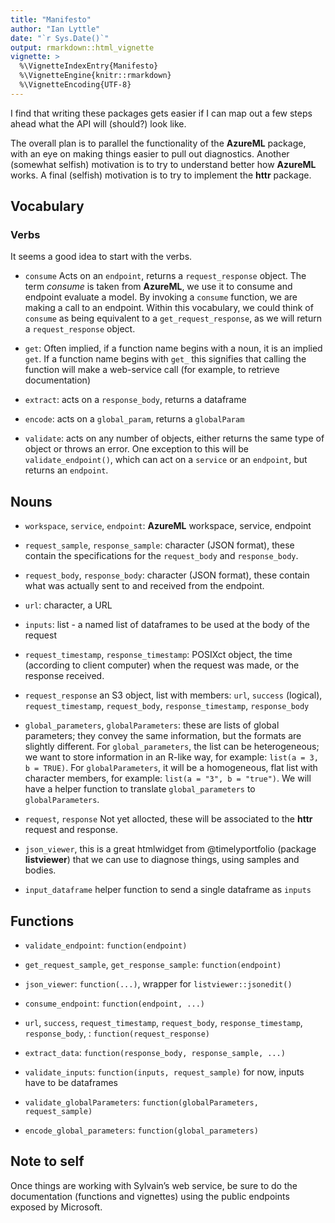 ```yaml
---
title: "Manifesto"
author: "Ian Lyttle"
date: "`r Sys.Date()`"
output: rmarkdown::html_vignette
vignette: >
  %\VignetteIndexEntry{Manifesto}
  %\VignetteEngine{knitr::rmarkdown}
  %\VignetteEncoding{UTF-8}
---
```


I find that writing these packages gets easier if I can map out a few steps ahead what the API will (should?) look like.

The overall plan is to parallel the functionality of the **AzureML** package, with an eye on making things easier to pull out diagnostics. Another (somewhat selfish) motivation is to try to understand better how **AzureML** works. A final (selfish) motivation is to try to implement the **httr** package.

## Vocabulary

### Verbs

It seems a good idea to start with the verbs.

- `consume` Acts on an `endpoint`, returns a `request_response` object. The term *consume* is taken from **AzureML**, we use it to consume and endpoint evaluate a model. By invoking a `consume` function, we are making a call to an endpoint. Within this vocabulary, we could think of `consume` as being equivalent to a `get_request_response`, as we will return a `request_response` object.
  
- `get`: Often implied, if a function name begins with a noun, it is an implied `get`. If a function name begins with `get_` this signifies that calling the function will make a web-service call (for example, to retrieve documentation)

- `extract`: acts on a `response_body`, returns a dataframe

- `encode`: acts on a `global_param`, returns a `globalParam`

- `validate`: acts on any number of objects, either returns the same type of object or throws an error. One exception to this will be `validate_endpoint()`, which can act on a `service` or an `endpoint`, but returns an `endpoint`.

## Nouns

- `workspace`, `service`, `endpoint`: **AzureML** workspace, service, endpoint

- `request_sample`, `response_sample`: character (JSON format), these contain the specifications for the `request_body` and `response_body`.

- `request_body`, `response_body`: character (JSON format), these contain what was actually sent to and received from the endpoint.

- `url`: character, a URL

- `inputs`: list - a named list of dataframes to be used at the body of the request

- `request_timestamp`, `response_timestamp`: POSIXct object, the time (according to client computer) when the request was made, or the response received.

- `request_response` an S3 object, list with members: `url`, `success` (logical), `request_timestamp`, `request_body`, `response_timestamp`, `response_body`

- `global_parameters`, `globalParameters`: these are lists of global parameters; they convey the same information, but the formats are slightly different. For `global_parameters`, the list can be heterogeneous; we want to store information in an R-like way, for example: `list(a = 3, b = TRUE)`. For `globalParameters`, it will be a homogeneous, flat list with character members, for example: `list(a = "3", b = "true")`. We will have a helper function to translate `global_parameters` to `globalParameters`. 

- `request`, `response` Not yet allocted, these will be associated to the **httr** request and response.
  
- `json_viewer`, this is a great htmlwidget from @timelyportfolio (package **listviewer**) that we can use to diagnose things, using samples and bodies. 

- `input_dataframe` helper function to send a single dataframe as `inputs`

## Functions

- `validate_endpoint`: `function(endpoint)` 

- `get_request_sample`, `get_response_sample`: `function(endpoint)`

- `json_viewer`: `function(...)`, wrapper for `listviewer::jsonedit()`

- `consume_endpoint`: `function(endpoint, ...)`

- `url`, `success`, `request_timestamp`, `request_body`, `response_timestamp`, `response_body`, : `function(request_response)`

- `extract_data`: `function(response_body, response_sample, ...)`

- `validate_inputs`: `function(inputs, request_sample)` for now, inputs have to be dataframes

- `validate_globalParameters`: `function(globalParameters, request_sample)`

- `encode_global_parameters`: `function(global_parameters)`

## Note to self

Once things are working with Sylvain's web service, be sure to do the documentation (functions and vignettes) using the public endpoints exposed by Microsoft.




